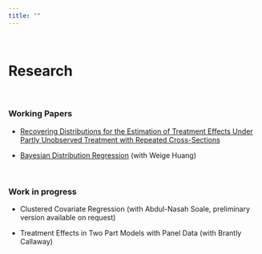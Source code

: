 ```yaml
---
title: ""
---
```

<br> 

# **Research**

<br>

### **Working Papers**

* [Recovering Distributions for the Estimation of Treatment Effects Under Partly Unobserved Treatment with Repeated Cross-Sections](https://papers.ssrn.com/sol3/papers.cfm?abstract_id=3194286)

* [Bayesian Distribution Regression](https://papers.ssrn.com/sol3/papers.cfm?abstract_id=3048658) (with Weige Huang)

<br>

### **Work in progress**

* Clustered Covariate Regression (with Abdul-Nasah Soale, preliminary version available on request)

* Treatment Effects in Two Part Models with Panel Data (with Brantly Callaway)

